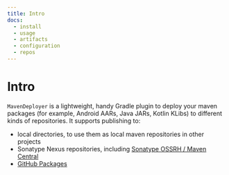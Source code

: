 ```yaml
---
title: Intro
docs:
  - install
  - usage
  - artifacts
  - configuration
  - repos
---
```


# Intro

`MavenDeployer` is a lightweight, handy Gradle plugin to deploy your maven packages (for example, Android AARs, Java JARs, Kotlin KLibs)
to different kinds of repositories. It supports publishing to:
- local directories, to use them as local maven repositories in other projects
- Sonatype Nexus repositories, including [Sonatype OSSRH / Maven Central](https://central.sonatype.org/)
- [GitHub Packages](https://docs.github.com/en/packages)
